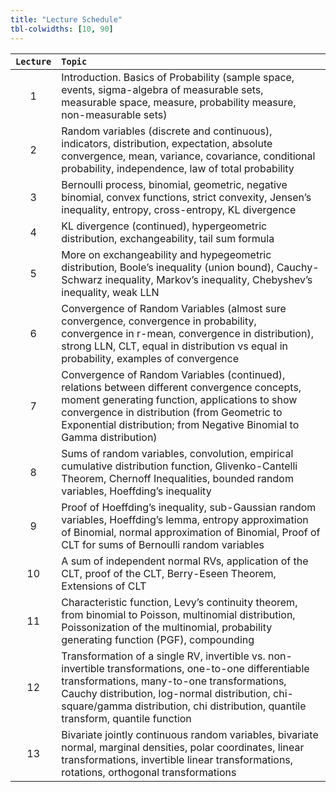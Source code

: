 ```yaml
---
title: "Lecture Schedule"
tbl-colwidths: [10, 90]
---
```


|`Lecture`| `Topic` |
|:---------:|:------------------------------------------------------------------------------|
| 1 | Introduction.  Basics of Probability (sample space, events, sigma-algebra of measurable sets, measurable space, measure, probability measure, non-measurable sets) |
| 2 | Random variables (discrete and continuous), indicators, distribution, expectation, absolute convergence, mean, variance, covariance, conditional probability, independence, law of total probability |
| 3 | Bernoulli process, binomial, geometric, negative binomial, convex functions, strict convexity, Jensen's inequality, entropy, cross-entropy, KL divergence |
| 4 | KL divergence (continued), hypergeometric distribution, exchangeability, tail sum formula |
| 5 | More on exchangeability and hypegeometric distribution, Boole's inequality (union bound), Cauchy-Schwarz inequality, Markov's inequality, Chebyshev's inequality, weak LLN |
| 6 | Convergence of Random Variables (almost sure convergence, convergence in probability, convergence in r-mean, convergence in distribution), strong LLN, CLT, equal in distribution vs equal in probability, examples of convergence |
| 7 | Convergence of Random Variables (continued), relations between different convergence concepts, moment generating function, applications to show convergence in distribution  (from Geometric to Exponential distribution; from Negative Binomial to Gamma distribution) |
| 8 | Sums of random variables, convolution, empirical cumulative distribution function, Glivenko-Cantelli Theorem, Chernoff Inequalities, bounded random variables, Hoeffding's inequality |
| 9 | Proof of Hoeffding's inequality, sub-Gaussian random variables, Hoeffding's lemma, entropy approximation of Binomial, normal approximation of Binomial, Proof of CLT for sums of Bernoulli random variables |
| 10 | A sum of independent normal RVs, application of the CLT, proof of the CLT, Berry-Eseen Theorem, Extensions of CLT |
| 11 | Characteristic function, Levy's continuity theorem, from binomial to Poisson, multinomial distribution, Poissonization of the multinomial, probability generating function (PGF), compounding |
| 12 | Transformation of a single RV, invertible vs. non-invertible transformations, one-to-one differentiable transformations, many-to-one transformations, Cauchy distribution, log-normal distribution, chi-square/gamma distribution, chi distribution, quantile transform, quantile function | 
| 13 | Bivariate jointly continuous random variables, bivariate normal, marginal densities, polar coordinates, linear transformations, invertible linear transformations, rotations, orthogonal transformations | 
 